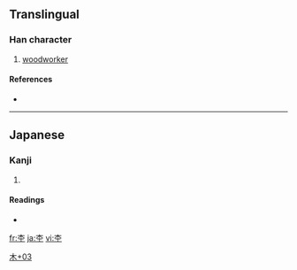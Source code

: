 ==Translingual==

===Han character===
{{Han char|rn=75|rad=木|as=03|sn=7|four=|canj=木一 (DM), XX木一 (XXDM)}}

# [[woodworker]]

====References====
* {{Han ref|kx=0513.011|dkj=14487|hdz=21157.021|uh=6762|ud=26466}}

----

==Japanese==

===Kanji===
{{ja-kanji|grade=|rs=木03}}

# {{defn|Japanese|sort=木03}}

====Readings====
* {{ja-readings|on=|kun=[[もく]] (moku)}}

[[Category:Japanese-only CJKV Characters|木+03]]

[[fr:杢]]
[[ja:杢]]
[[vi:杢]]